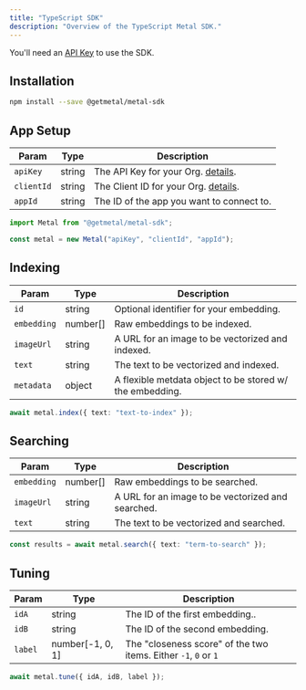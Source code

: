 ```yaml
---
title: "TypeScript SDK"
description: "Overview of the TypeScript Metal SDK."
---
```


<Note>You'll need an [API Key](/authentication) to use the SDK.</Note>
## Installation

```bash
npm install --save @getmetal/metal-sdk
```

## App Setup

| Param      | Type   | Description                                             |
| ---------- | ------ | ------------------------------------------------------- |
| `apiKey`   | string | The API Key for your Org. [details](/authentication).   |
| `clientId` | string | The Client ID for your Org. [details](/authentication). |
| `appId`    | string | The ID of the app you want to connect to.               |

```typescript
import Metal from "@getmetal/metal-sdk";

const metal = new Metal("apiKey", "clientId", "appId");
```

## Indexing

| Param       | Type     | Description                                              |
| ----------- | -------- | -------------------------------------------------------- |
| `id`        | string   | Optional identifier for your embedding.                  |
| `embedding` | number[] | Raw embeddings to be indexed.                            |
| `imageUrl`  | string   | A URL for an image to be vectorized and indexed.         |
| `text`      | string   | The text to be vectorized and indexed.                   |
| `metadata`  | object   | A flexible metdata object to be stored w/ the embedding. |

```typescript
await metal.index({ text: "text-to-index" });
```

## Searching

| Param       | Type     | Description                                       |
| ----------- | -------- | ------------------------------------------------- |
| `embedding` | number[] | Raw embeddings to be searched.                    |
| `imageUrl`  | string   | A URL for an image to be vectorized and searched. |
| `text`      | string   | The text to be vectorized and searched.           |

```typescript
const results = await metal.search({ text: "term-to-search" });
```

## Tuning

| Param   | Type             | Description                                                     |
| ------- | ---------------- | --------------------------------------------------------------- |
| `idA`   | string           | The ID of the first embedding..                                 |
| `idB`   | string           | The ID of the second embedding.                                 |
| `label` | number[-1, 0, 1] | The "closeness score" of the two items. Either `-1`, `0` or `1` |

```typescript
await metal.tune({ idA, idB, label });
```
